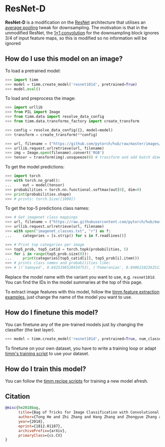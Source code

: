 # ResNet-D

**ResNet-D** is a modification on the [ResNet](https://paperswithcode.com/method/resnet) architecture that utilises an [average pooling](https://paperswithcode.com/method/average-pooling) tweak for downsampling. The motivation is that in the unmodified ResNet, the [1×1 convolution](https://paperswithcode.com/method/1x1-convolution) for the downsampling block ignores 3/4 of input feature maps, so this is modified so no information will be ignored

## How do I use this model on an image?

To load a pretrained model:

```py
>>> import timm
>>> model = timm.create_model('resnet101d', pretrained=True)
>>> model.eval()
```

To load and preprocess the image:

```py 
>>> import urllib
>>> from PIL import Image
>>> from timm.data import resolve_data_config
>>> from timm.data.transforms_factory import create_transform

>>> config = resolve_data_config({}, model=model)
>>> transform = create_transform(**config)

>>> url, filename = ("https://github.com/pytorch/hub/raw/master/images/dog.jpg", "dog.jpg")
>>> urllib.request.urlretrieve(url, filename)
>>> img = Image.open(filename).convert('RGB')
>>> tensor = transform(img).unsqueeze(0) # transform and add batch dimension
```

To get the model predictions:

```py
>>> import torch
>>> with torch.no_grad():
...     out = model(tensor)
>>> probabilities = torch.nn.functional.softmax(out[0], dim=0)
>>> print(probabilities.shape)
>>> # prints: torch.Size([1000])
```

To get the top-5 predictions class names:

```py
>>> # Get imagenet class mappings
>>> url, filename = ("https://raw.githubusercontent.com/pytorch/hub/master/imagenet_classes.txt", "imagenet_classes.txt")
>>> urllib.request.urlretrieve(url, filename) 
>>> with open("imagenet_classes.txt", "r") as f:
...     categories = [s.strip() for s in f.readlines()]

>>> # Print top categories per image
>>> top5_prob, top5_catid = torch.topk(probabilities, 5)
>>> for i in range(top5_prob.size(0)):
...     print(categories[top5_catid[i]], top5_prob[i].item())
>>> # prints class names and probabilities like:
>>> # [('Samoyed', 0.6425196528434753), ('Pomeranian', 0.04062102362513542), ('keeshond', 0.03186424449086189), ('white wolf', 0.01739676296710968), ('Eskimo dog', 0.011717947199940681)]
```

Replace the model name with the variant you want to use, e.g. `resnet101d`. You can find the IDs in the model summaries at the top of this page.

To extract image features with this model, follow the [timm feature extraction examples](../feature_extraction), just change the name of the model you want to use.

## How do I finetune this model?

You can finetune any of the pre-trained models just by changing the classifier (the last layer).

```py
>>> model = timm.create_model('resnet101d', pretrained=True, num_classes=NUM_FINETUNE_CLASSES)
```
To finetune on your own dataset, you have to write a training loop or adapt [timm's training
script](https://github.com/rwightman/pytorch-image-models/blob/master/train.py) to use your dataset.

## How do I train this model?

You can follow the [timm recipe scripts](../training_script) for training a new model afresh.

## Citation

```BibTeX
@misc{he2018bag,
      title={Bag of Tricks for Image Classification with Convolutional Neural Networks}, 
      author={Tong He and Zhi Zhang and Hang Zhang and Zhongyue Zhang and Junyuan Xie and Mu Li},
      year={2018},
      eprint={1812.01187},
      archivePrefix={arXiv},
      primaryClass={cs.CV}
}
```

<!--
Type: model-index
Collections:
- Name: ResNet-D
  Paper:
    Title: Bag of Tricks for Image Classification with Convolutional Neural Networks
    URL: https://paperswithcode.com/paper/bag-of-tricks-for-image-classification-with
Models:
- Name: resnet101d
  In Collection: ResNet-D
  Metadata:
    FLOPs: 13805639680
    Parameters: 44570000
    File Size: 178791263
    Architecture:
    - 1x1 Convolution
    - Batch Normalization
    - Bottleneck Residual Block
    - Convolution
    - Global Average Pooling
    - Max Pooling
    - ReLU
    - Residual Block
    - Residual Connection
    - Softmax
    Tasks:
    - Image Classification
    Training Data:
    - ImageNet
    ID: resnet101d
    Crop Pct: '0.94'
    Image Size: '256'
    Interpolation: bicubic
  Code: https://github.com/rwightman/pytorch-image-models/blob/d8e69206be253892b2956341fea09fdebfaae4e3/timm/models/resnet.py#L716
  Weights: https://github.com/rwightman/pytorch-image-models/releases/download/v0.1-weights/resnet101d_ra2-2803ffab.pth
  Results:
  - Task: Image Classification
    Dataset: ImageNet
    Metrics:
      Top 1 Accuracy: 82.31%
      Top 5 Accuracy: 96.06%
- Name: resnet152d
  In Collection: ResNet-D
  Metadata:
    FLOPs: 20155275264
    Parameters: 60210000
    File Size: 241596837
    Architecture:
    - 1x1 Convolution
    - Batch Normalization
    - Bottleneck Residual Block
    - Convolution
    - Global Average Pooling
    - Max Pooling
    - ReLU
    - Residual Block
    - Residual Connection
    - Softmax
    Tasks:
    - Image Classification
    Training Data:
    - ImageNet
    ID: resnet152d
    Crop Pct: '0.94'
    Image Size: '256'
    Interpolation: bicubic
  Code: https://github.com/rwightman/pytorch-image-models/blob/d8e69206be253892b2956341fea09fdebfaae4e3/timm/models/resnet.py#L724
  Weights: https://github.com/rwightman/pytorch-image-models/releases/download/v0.1-weights/resnet152d_ra2-5cac0439.pth
  Results:
  - Task: Image Classification
    Dataset: ImageNet
    Metrics:
      Top 1 Accuracy: 83.13%
      Top 5 Accuracy: 96.35%
- Name: resnet18d
  In Collection: ResNet-D
  Metadata:
    FLOPs: 2645205760
    Parameters: 11710000
    File Size: 46893231
    Architecture:
    - 1x1 Convolution
    - Batch Normalization
    - Bottleneck Residual Block
    - Convolution
    - Global Average Pooling
    - Max Pooling
    - ReLU
    - Residual Block
    - Residual Connection
    - Softmax
    Tasks:
    - Image Classification
    Training Data:
    - ImageNet
    ID: resnet18d
    Crop Pct: '0.875'
    Image Size: '224'
    Interpolation: bicubic
  Code: https://github.com/rwightman/pytorch-image-models/blob/d8e69206be253892b2956341fea09fdebfaae4e3/timm/models/resnet.py#L649
  Weights: https://github.com/rwightman/pytorch-image-models/releases/download/v0.1-weights/resnet18d_ra2-48a79e06.pth
  Results:
  - Task: Image Classification
    Dataset: ImageNet
    Metrics:
      Top 1 Accuracy: 72.27%
      Top 5 Accuracy: 90.69%
- Name: resnet200d
  In Collection: ResNet-D
  Metadata:
    FLOPs: 26034378752
    Parameters: 64690000
    File Size: 259662933
    Architecture:
    - 1x1 Convolution
    - Batch Normalization
    - Bottleneck Residual Block
    - Convolution
    - Global Average Pooling
    - Max Pooling
    - ReLU
    - Residual Block
    - Residual Connection
    - Softmax
    Tasks:
    - Image Classification
    Training Data:
    - ImageNet
    ID: resnet200d
    Crop Pct: '0.94'
    Image Size: '256'
    Interpolation: bicubic
  Code: https://github.com/rwightman/pytorch-image-models/blob/d8e69206be253892b2956341fea09fdebfaae4e3/timm/models/resnet.py#L749
  Weights: https://github.com/rwightman/pytorch-image-models/releases/download/v0.1-weights/resnet200d_ra2-bdba9bf9.pth
  Results:
  - Task: Image Classification
    Dataset: ImageNet
    Metrics:
      Top 1 Accuracy: 83.24%
      Top 5 Accuracy: 96.49%
- Name: resnet26d
  In Collection: ResNet-D
  Metadata:
    FLOPs: 3335276032
    Parameters: 16010000
    File Size: 64209122
    Architecture:
    - 1x1 Convolution
    - Batch Normalization
    - Bottleneck Residual Block
    - Convolution
    - Global Average Pooling
    - Max Pooling
    - ReLU
    - Residual Block
    - Residual Connection
    - Softmax
    Tasks:
    - Image Classification
    Training Data:
    - ImageNet
    ID: resnet26d
    Crop Pct: '0.875'
    Image Size: '224'
    Interpolation: bicubic
  Code: https://github.com/rwightman/pytorch-image-models/blob/d8e69206be253892b2956341fea09fdebfaae4e3/timm/models/resnet.py#L683
  Weights: https://github.com/rwightman/pytorch-image-models/releases/download/v0.1-weights/resnet26d-69e92c46.pth
  Results:
  - Task: Image Classification
    Dataset: ImageNet
    Metrics:
      Top 1 Accuracy: 76.69%
      Top 5 Accuracy: 93.15%
- Name: resnet34d
  In Collection: ResNet-D
  Metadata:
    FLOPs: 5026601728
    Parameters: 21820000
    File Size: 87369807
    Architecture:
    - 1x1 Convolution
    - Batch Normalization
    - Bottleneck Residual Block
    - Convolution
    - Global Average Pooling
    - Max Pooling
    - ReLU
    - Residual Block
    - Residual Connection
    - Softmax
    Tasks:
    - Image Classification
    Training Data:
    - ImageNet
    ID: resnet34d
    Crop Pct: '0.875'
    Image Size: '224'
    Interpolation: bicubic
  Code: https://github.com/rwightman/pytorch-image-models/blob/d8e69206be253892b2956341fea09fdebfaae4e3/timm/models/resnet.py#L666
  Weights: https://github.com/rwightman/pytorch-image-models/releases/download/v0.1-weights/resnet34d_ra2-f8dcfcaf.pth
  Results:
  - Task: Image Classification
    Dataset: ImageNet
    Metrics:
      Top 1 Accuracy: 77.11%
      Top 5 Accuracy: 93.38%
- Name: resnet50d
  In Collection: ResNet-D
  Metadata:
    FLOPs: 5591002624
    Parameters: 25580000
    File Size: 102567109
    Architecture:
    - 1x1 Convolution
    - Batch Normalization
    - Bottleneck Residual Block
    - Convolution
    - Global Average Pooling
    - Max Pooling
    - ReLU
    - Residual Block
    - Residual Connection
    - Softmax
    Tasks:
    - Image Classification
    Training Data:
    - ImageNet
    ID: resnet50d
    Crop Pct: '0.875'
    Image Size: '224'
    Interpolation: bicubic
  Code: https://github.com/rwightman/pytorch-image-models/blob/d8e69206be253892b2956341fea09fdebfaae4e3/timm/models/resnet.py#L699
  Weights: https://github.com/rwightman/pytorch-image-models/releases/download/v0.1-weights/resnet50d_ra2-464e36ba.pth
  Results:
  - Task: Image Classification
    Dataset: ImageNet
    Metrics:
      Top 1 Accuracy: 80.55%
      Top 5 Accuracy: 95.16%
-->